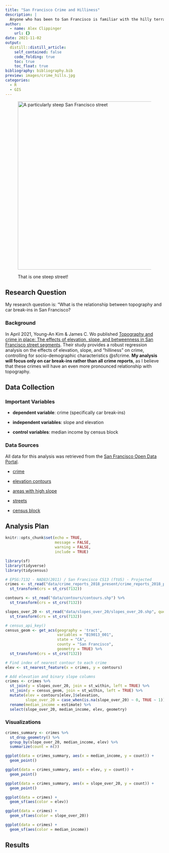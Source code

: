 ```yaml
---
title: "San Francisco Crime and Hilliness"
description: |
  Anyone who has been to San Francisco is familiar with the hilly terrain and roads that seem to climb into the clouds. But does this topography have an effect on where car break-ins happen? I wanted to take a look at this relationship with visualizations and a linear regression analysis.
author:
  - name: Alex Clippinger
    url: {}
date: 2021-11-02
output:
  distill::distill_article:
    self_contained: false
    code_folding: true
    toc: true              
    toc_float: true
bibliography: bibliography.bib
preview: images/crime_hills.jpg
categories: 
  - R
  - GIS
---
```


<figure>

<img src="./images/san-francisco-hills.jpg" alt="A particularly steep San Francisco street" style="height: 534px; width:800px;"/>

<figcaption>

That is one steep street!

</figcaption>

</figure>

## Research Question

My research question is: "What is the relationship between topography and car break-ins in San Francisco?

### Background

In April 2021, Young-An Kim & James C. Wo published [Topography and crime in place: The effects of elevation, slope, and betweenness in San Francisco street segments](https://www.tandfonline.com/doi/full/10.1080/07352166.2021.1901591). Their study provides a robust regression analysis on the effects of elevation, slope, and "hilliness" on crime, controlling for socio-demographic characteristics @sfcrime. **My analysis will focus only on car break-ins rather than all crime reports**, as I believe that these crimes will have an even more pronounced relationship with topography.

## Data Collection

### Important Variables

- **dependent variable**: crime (specifically car break-ins) 

- **independent variables**: slope and elevation 

- **control variables**: median income by census block

### Data Sources

All data for this analysis was retrieved from the [San Francisco Open Data Portal](https://datasf.org/opendata/).

- [crime](https://data.sfgov.org/Public-Safety/Police-Department-Incident-Reports-2018-to-Present/wg3w-h783)
- [elevation contours](https://data.sfgov.org/Energy-and-Environment/Elevation-Contours/rnbg-2qxw)
- [areas with high slope](https://data.sfgov.org/Geographic-Locations-and-Boundaries/Slopes-of-20-Or-Greater/3vv2-nvev)

- [streets](https://data.sfgov.org/Geographic-Locations-and-Boundaries/Streets-Active-and-Retired/3psu-pn9h)
- [census block](https://data.sfgov.org/Geographic-Locations-and-Boundaries/Census-2010-Blocks-for-San-Francisco/2uzy-uv2r)

## Analysis Plan

```r
knitr::opts_chunk$set(echo = TRUE,
                      message = FALSE, 
                      warning = FALSE, 
                      include = TRUE)

library(sf)
library(tidyverse)
library(tidycensus)
```

```r
# EPSG:7132 - NAD83(2011) / San Francisco CS13 (ftUS) - Projected
crimes <- st_read("data/crime_reports_2018_present/crime_reports_2018_present.shp", query = "SELECT date_incid FROM crime_reports_2018_present WHERE incident_2 = 'Motor Vehicle Theft'") %>% 
  st_transform(crs = st_crs(7132))

contours <- st_read("data/contours/contours.shp") %>% 
  st_transform(crs = st_crs(7132))

slopes_over_20 <- st_read("data/slopes_over_20/slopes_over_20.shp", query = "SELECT objectid as slope_over_20 FROM slopes_over_20") %>% 
  st_transform(crs = st_crs(7132)) 

# census_api_key()
census_geom <- get_acs(geography = 'tract',
                       variables = "B19013_001",
                       state = "CA",
                       county = "San Francisco",
                       geometry = TRUE) %>% 
  st_transform(crs = st_crs(7132))
```

```r
# Find index of nearest contour to each crime
elev <- st_nearest_feature(x = crimes, y = contours)

# Add elevation and binary slope columns
crimes <- crimes %>% 
  st_join(y = slopes_over_20, join = st_within, left = TRUE) %>% 
  st_join(y = census_geom, join = st_within, left = TRUE) %>% 
  mutate(elev = contours[elev,]$elevation,
         slope_over_20 = case_when(is.na(slope_over_20) ~ 0, TRUE ~ 1)) %>%
  rename(median_income = estimate) %>% 
  select(slope_over_20, median_income, elev, geometry)
```

### Visualizations

```r
crimes_summary <- crimes %>% 
  st_drop_geometry() %>% 
  group_by(slope_over_20, median_income, elev) %>% 
  summarize(count = n())

ggplot(data = crimes_summary, aes(x = median_income, y = count)) +
  geom_point()

ggplot(data = crimes_summary, aes(x = elev, y = count)) +
  geom_point()

ggplot(data = crimes_summary, aes(x = slope_over_20, y = count)) +
  geom_point()
```

```r
ggplot(data = crimes) +
  geom_sf(aes(color = elev))

ggplot(data = crimes) +
  geom_sf(aes(color = slope_over_20))

ggplot(data = crimes) +
  geom_sf(aes(color = median_income))
```


## Results
  






